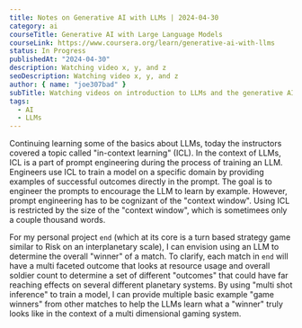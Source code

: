 ```yaml
---
title: Notes on Generative AI with LLMs | 2024-04-30
category: ai
courseTitle: Generative AI with Large Language Models
courseLink: https://www.coursera.org/learn/generative-ai-with-llms
status: In Progress
publishedAt: "2024-04-30"
description: Watching video x, y, and z
seoDescription: Watching video x, y, and z
author: { name: "joe307bad" }
subTitle: Watching videos on introduction to LLMs and the generative AI project lifecycle
tags:
  - AI
  - LLMs
---
```


Continuing learning some of the basics about LLMs, today the instructors covered a topic called "in-context learning" (ICL). In the context of LLMs, ICL is a part of prompt engineering during the process of training an LLM. Engineers use ICL to train a model on a specific domain by providing examples of successful outcomes directly in the prompt. The goal is to engineer the prompts to encourage the LLM to learn by example. However, prompt engineering has to be cognizant of the "context window". Using ICL is restricted by the size of the "context window", which is sometimees only a couple thousand words.

For my personal project `end` (which at its core is a turn based strategy game similar to Risk on an interplanetary scale), I can envision using an LLM to determine the overall "winner" of a match. To clarify, each match in `end` will have a multi faceted outcome that looks at resource usage and overall soldier count to determine a set of different "outcomes" that could have far reaching effects on several different planetary systems. By using "multi shot inference" to train a model, I can provide multiple basic example "game winners" from other matches to help the LLMs learn what a "winner" truly looks like in the context of a multi dimensional gaming system.